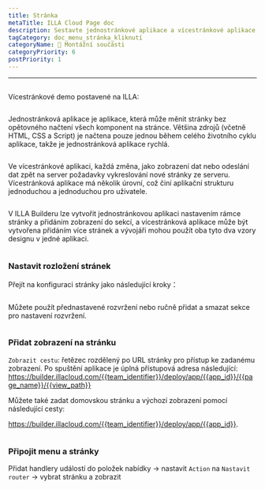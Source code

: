 ```yaml
---
title: Stránka
metaTitle: ILLA Cloud Page doc
description: Sestavte jednostránkové aplikace a vícestránkové aplikace na ILLA
tagCategory: doc_menu_stránka_kliknutí
categoryName: 🧬 Montážní součásti
categoryPriority: 6
postPriority: 1
---
```


* * *

## <Heading hidden>Stránka</Heading>

Vícestránkové demo postavené na ILLA: 

<img src='https://cdn.illacloud.com/official-website/img/docs/assemble/page1.gif' alt="" />

Jednostránková aplikace je aplikace, která může měnit stránky bez opětovného načtení všech komponent na stránce. Většina zdrojů (včetně HTML, CSS a Script) je načtena pouze jednou během celého životního cyklu aplikace, takže je jednostránková aplikace rychlá.

<img src='https://cdn.illacloud.com/official-website/img/docs/assemble/page2.png' alt="" />

Ve vícestránkové aplikaci, každá změna, jako zobrazení dat nebo odeslání dat zpět na server požadavky vykreslování nové stránky ze serveru. Vícestránková aplikace má několik úrovní, což činí aplikační strukturu jednoduchou a jednoduchou pro uživatele.

<img src='https://cdn.illacloud.com/official-website/img/docs/assemble/page3.png' alt="" />

V ILLA Builderu lze vytvořit jednostránkovou aplikaci nastavením rámce stránky a přidáním zobrazení do sekcí, a vícestránková aplikace může být vytvořena přidáním více stránek a vývojáři mohou použít oba tyto dva vzory designu v jedné aplikaci.

<img src='https://cdn.illacloud.com/official-website/img/docs/assemble/page4.png' alt="" />

### Nastavit rozložení stránek

Přejít na konfiguraci stránky jako následující kroky：

<img src='https://cdn.illacloud.com/official-website/img/docs/assemble/page5.png' alt="" />

Můžete použít přednastavené rozvržení nebo ručně přidat a smazat sekce pro nastavení rozvržení. 

<img src='https://cdn.illacloud.com/official-website/img/docs/assemble/page6.gif' alt="" />

### Přidat zobrazení na stránku

`Zobrazit cestu`: řetězec rozdělený po URL stránky pro přístup ke zadanému zobrazení. Po spuštění aplikace je úplná přístupová adresa následující: https://builder.illacloud.com/{{team_identifier}}/deploy/app/{{app_id}}/{{page_name}}/{{view_path}}

Můžete také zadat domovskou stránku a výchozí zobrazení pomocí následující cesty:

https://builder.illacloud.com/{{team_identifier}}/deploy/app/{{app_id}}. 

<img src='https://cdn.illacloud.com/official-website/img/docs/assemble/page7.png' alt="" />

### Připojit menu a stránky

Přidat handlery událostí do položek nabídky → nastavit `Action` na `Nastavit router` → vybrat stránku a zobrazit

<img src='https://cdn.illacloud.com/official-website/img/docs/assemble/page8.gif' alt="" />

